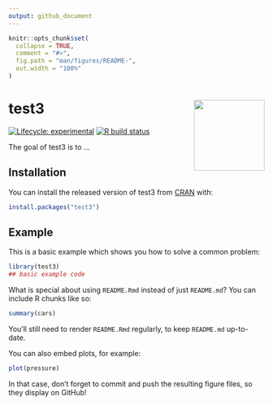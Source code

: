 ```yaml
---
output: github_document
---
```


<!-- README.md is generated from README.Rmd. Please edit that file -->

```r
knitr::opts_chunk$set(
  collapse = TRUE,
  comment = "#>",
  fig.path = "man/figures/README-",
  out.width = "100%"
)
```

# test3 <img src='man/figures/logo.png' align="right" height="139" />

<!-- badges: start -->
[![Lifecycle: experimental](https://img.shields.io/badge/lifecycle-experimental-orange.svg)](https://www.tidyverse.org/lifecycle/#experimental)
[![R build status](https://github.com/ramnathv/test3/workflows/R-CMD-check/badge.svg)](https://github.com/ramnathv/test3/actions)
<!-- badges: end -->

The goal of test3 is to ...

## Installation

You can install the released version of test3 from [CRAN](https://CRAN.R-project.org) with:

``` r
install.packages("test3")
```

## Example

This is a basic example which shows you how to solve a common problem:

```r
library(test3)
## basic example code
```

What is special about using `README.Rmd` instead of just `README.md`? You can include R chunks like so:

```r
summary(cars)
```

You'll still need to render `README.Rmd` regularly, to keep `README.md` up-to-date.

You can also embed plots, for example:

```r
plot(pressure)
```

In that case, don't forget to commit and push the resulting figure files, so they display on GitHub!
